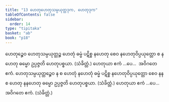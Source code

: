 ```yaml
---
title: "13 ဟေတုဟေတုသမ္ပယုတ္တဒုက, ဟေတုဒုက"
tableOfContents: false
sidebar:
  order: 14
type: "tipitaka"
basket: "ab"
book: "p18"
---
```



<DynamicBreadcrumb />

<Division number="46" book="p18" e="ch" v="40" p="316">

<Paragraph number="104" book="p18">
ဟေတုဉ္စေဝ ဟေတုသမ္ပယုတ္တဉ္စ ဟေတုံ ဓမ္မံ ပဋိစ္စ နဟေတု စေဝ နဟေတုဝိပ္ပယုတ္တော စ နဟေတု ဓမ္မော ဥပ္ပဇ္ဇတိ ဟေတုပစ္စယာ. (သံခိတ္တံ.) ဟေတုယာ ဧကံ …ပေ…  အဝိဂတေ ဧကံ.
</Paragraph>

<Paragraph number="105" book="p18">
ဟေတုသမ္ပယုတ္တဉ္စေဝ န စ ဟေတုံ နဟေတုံ ဓမ္မံ ပဋိစ္စ နဟေတုဝိပ္ပယုတ္တော စေဝ နန စ ဟေတု နနဟေတု ဓမ္မော ဥပ္ပဇ္ဇတိ ဟေတုပစ္စယာ. (သံခိတ္တံ.) ဟေတုယာ ဧကံ …ပေ…  အဝိဂတေ ဧကံ. (သံခိတ္တံ.)
</Paragraph>
</Division>